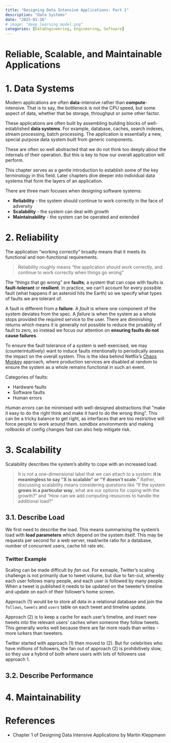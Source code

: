 ```yaml
---
title: "Designing Data Intensive Applications: Part 1"
description: "Data Systems"
date: "2025-01-26"
# image: "deep_learning_model.png"
categories: [DataEngineering, Engineering, Software]
---
```


# Reliable, Scalable, and Maintainable Applications

# 1. Data Systems

Modern applications are often **data**-intensive rather than **compute**-intensive. That is to say, the bottleneck is not the CPU speed, but some aspect of data, whether that be storage, throughput or some other factor.

These applications are often built by assembling building blocks of well-established **data systems**. For example, database, caches, search indexes, stream processing, batch processing. 
The application is essentially a new, special purpose data system built from generic components.

These are often so well abstracted that we do not think too deeply about the internals of their operation. But this is key to how our overall application will perform.

This chapter serves as a gentle introduction to establish some of the key terminology in this field. Later chapters dive deeper into individual data systems that form the layers of an application.


There are three main focuses when designing software systems:

- **Reliability** - the system should continue to work correctly in the face of adversity
- **Scalability** - the system can deal with growth
- **Maintainability** - the system can be operated and extended


# 2. Reliability

The application "working correctly" broadly means that it meets its functional and non-functional requirements.

> Reliability roughly means "the application should work correctly, and continue to work correctly when things go wrong"

The "things that go wrong" are **faults**; a system that can cope with faults is **fault-tolerant** or **resilient**. 
In practice, we can't account for every possible fault (what happens if an asteroid hits the Earth) so we specify what types of faults we are tolerant of.

A fault is different from a **failure**. A *fault* is where one component of the system deviates from the spec. A *failure* is when the system as a whole stops provided the required service to the user. There are diminishing returns which means it is generally not possible to reduce the proability of fault to zero, so instead we focus our attention on **ensuring faults do not cause failures**.

To ensure the fault tolerance of a system is well-exercised, we may (counterintuitively) want to induce faults intentionally to periodically assess the impact on the overall system.
This is the idea behind Netflix's [Chaos Monkey](https://netflixtechblog.com/the-netflix-simian-army-16e57fbab116) approach, where production services are disabled at random to ensure the system as a whole remains functional in such an event.

Categories of faults:

- Hardware faults
- Software faults
- Human errors

*Human errors* can be minimised with well-designed abstractions that "make it easy to do the right think and make it hard to do the wrong thing".
This can be a tricky balance to get right, as interfaces that are too restrictive will force people to work around them.
*sandbox environments* and making *rollbacks* of config changes fast can also help mitigate risk.  


# 3. Scalability

Scalability describes the system's ability to cope with an increased load.

> It is not a one-dimensional label that we can attach to a system: **it is meaningless to say “X is scalable” or “Y doesn’t scale.”** Rather, discussing scalability means considering questions like “If the system **grows in a particular way**, what are our options for coping with the growth?” and “How can we add computing resources to handle the additional load?”

## 3.1. Describe Load
We first need to describe the load. This means summarising the system's load with **load parameters** which depend on the system itself.
This may be requests per second for a web server, read/write ratio for a database, number of concurrent users, cache hit rate etc.

### Twitter Example
Scaling can be made difficult by *fan out*. For exmaple, Twitter’s scaling challenge is not primarily due to tweet volume, but due to fan-out, whereby each user follows many people, and each user is followed by many people. When a tweet is published it needs to be updated on the tweeter's timeline and update on each of their follower's home screen.

Approach (1) would be to store all data in a relational database and join the `follows`, `tweets` and `users` table on each tweet and timeline update.

Approach (2) is to keep a cache for each user's timeline, and insert new tweets into the relevant users' caches when someone they follow tweets. This generally works well because there are far more reads than writes - more lurkers than tweeters.

Twitter started with approach (1) then moved to (2). But for celebrities who have millions of followers, the fan out of approach (2) is prohibitively slow, so they use a hybrid of both where users with lots of followers use approach 1.

## 3.2. Describe Performance

<!-- TODO - page 13 -->


# 4. Maintainability


# References

- Chapter 1 of Designing Data Intensive Applications by Martin Kleppmann